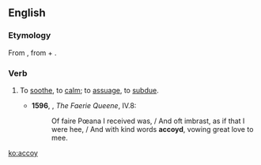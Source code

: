 ==English==

===Etymology===
From {{etyl|frm|en}} {{term|acoyer|lang=frm}}, from {{m|frm|a-}} + {{m|frm|coi||quiet, calm}}.

===Verb===
{{en-verb}}

# {{context|obsolete|lang=en}} To [[soothe]], to [[calm]]; to [[assuage]], to [[subdue]]. {{defdate|14th-19th c.}}
#* '''1596''', {{w|Edmund Spenser}}, ''The Faerie Queene'', IV.8:
#*: Of faire Pœana I received was, / And oft imbrast, as if that I were hee, / And with kind words '''accoyd''', vowing great love to mee.

[[ko:accoy]]